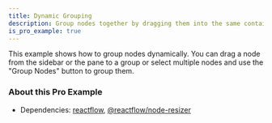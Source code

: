 ```yaml
---
title: Dynamic Grouping
description: Group nodes together by dragging them into the same container
is_pro_example: true
---
```


This example shows how to group nodes dynamically. You can drag a node from the sidebar or the pane to a group or select multiple nodes and use the "Group Nodes" button to group them.

<ProExampleViewer variant="dark" slug="dynamic-grouping" />

### About this Pro Example

- Dependencies: [reactflow](https://www.npmjs.com/package/reactflow), [@reactflow/node-resizer](https://www.npmjs.com/package/@reactflow/node-resizer)
